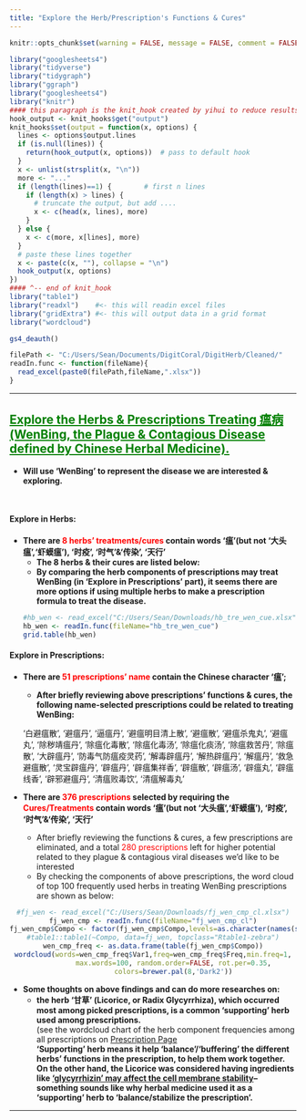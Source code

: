 ```yaml
---
title: "Explore the Herb/Prescription's Functions & Cures"
---
```


```r
knitr::opts_chunk$set(warning = FALSE, message = FALSE, comment = FALSE) 
```

```r
library("googlesheets4")
library("tidyverse")
library("tidygraph")
library("ggraph")
library("googlesheets4")
library("knitr")
#### this paragraph is the knit_hook created by yihui to reduce results lines
hook_output <- knit_hooks$get("output")
knit_hooks$set(output = function(x, options) {
  lines <- options$output.lines
  if (is.null(lines)) {
    return(hook_output(x, options))  # pass to default hook
  }
  x <- unlist(strsplit(x, "\n"))
  more <- "..."
  if (length(lines)==1) {        # first n lines
    if (length(x) > lines) {
      # truncate the output, but add ....
      x <- c(head(x, lines), more)
    }
  } else {
    x <- c(more, x[lines], more)
  }
  # paste these lines together
  x <- paste(c(x, ""), collapse = "\n")
  hook_output(x, options)
})
#### ^-- end of knit_hook
library("table1")
library("readxl")    #<- this will readin excel files
library("gridExtra") #<- this will output data in a grid format
library("wordcloud")

gs4_deauth()

filePath <- "C:/Users/Sean/Documents/DigitCoral/DigitHerb/Cleaned/"
readIn.func <- function(fileName){
  read_excel(paste0(filePath,fileName,".xlsx"))
}
```

---

## <span style="text-decoration:underline;color:green">**Explore the Herbs & Prescriptions Treating 瘟病 (WenBing, the Plague & Contagious Disease defined by Chinese Herbal Medicine).** </span>

- **Will use 'WenBing' to represent the disease we are interested & exploring.**

<br>

#### **Explore in Herbs:**

- **There are <span style="color:red;fond=bold">8 herbs' treatments/cures</span> contain words '瘟'(but not '大头瘟','虾蟆瘟'), '时疫', '时气'&'传染', '天行'**
  - **The 8 herbs & their cures are listed below:**
  - **By comparing the herb components of prescriptions may treat WenBing (in 'Explore in Prescriptions' part), it seems there are more options if using multiple herbs to make a prescription formula to treat the disease.**
<center>
```r
#hb_wen <- read_excel("C:/Users/Sean/Downloads/hb_tre_wen_cue.xlsx")
hb_wen <- readIn.func(fileName="hb_tre_wen_cue")
grid.table(hb_wen)
```
</center>

#### **Explore in Prescriptions:**

- **There are <span style="color:red;fond=bold">51 prescriptions' name</span> contain the Chinese character '瘟';**

  - **After briefly reviewing above prescriptions' functions & cures, the following name-selected prescriptions could be related to treating WenBing:**

  '白避瘟散', '避瘟丹', '逼瘟丹', '避瘟明目清上散', '避瘟散', '避瘟杀鬼丸', '避瘟丸', '除秽靖瘟丹', '除瘟化毒散', 
  '除瘟化毒汤', '除瘟化痰汤', '除瘟救苦丹', '除瘟散', '大辟瘟丹', '防毒气防瘟疫灵药', '解毒辟瘟丹', '解热辟瘟丹', 
  '解瘟丹', '救急避瘟散', '灵宝辟瘟丹', '辟瘟丹', '辟瘟集祥香', '辟瘟散', '辟瘟汤', '辟瘟丸', '辟瘟线香', '辟邪避瘟丹', 
  '清瘟败毒饮', '清瘟解毒丸'
  
- **There are <span style="color:red;fond=bold">376 prescriptions</span> selected by requiring the <span style="color:red;fond=bold">Cures/Treatments</span> contain words '瘟'(but not '大头瘟','虾蟆瘟'), '时疫', '时气'&'传染', '天行'**

  - After briefly reviewing the functions & cures, a few prescriptions are eliminated, and a total <span style="color:red;fond=bold">280 prescriptions</span> left for higher potential related to they plague & contagious viral diseases we'd like to be interested
  - By checking the components of above prescriptions, the word cloud of top 100 frequently used herbs in treating WenBing prescriptions are shown as below:

<center>
```r

#fj_wen <- read_excel("C:/Users/Sean/Downloads/fj_wen_cmp_cl.xlsx")
fj_wen_cmp <- readIn.func(fileName="fj_wen_cmp_cl")
fj_wen_cmp$Compo <- factor(fj_wen_cmp$Compo,levels=as.character(names(sort(table(fj_wen_cmp$Compo),decreasing=T))))
#table1::table1(~Compo, data=fj_wen, topclass="Rtable1-zebra")
wen_cmp_freq <- as.data.frame(table(fj_wen_cmp$Compo))
wordcloud(words=wen_cmp_freq$Var1,freq=wen_cmp_freq$Freq,min.freq=1,
          max.words=100, random.order=FALSE, rot.per=0.35,
          colors=brewer.pal(8,'Dark2'))
```
</center>

- **Some thoughts on above findings and can do more researches on:**
  - **the herb '甘草' (Licorice, or Radix Glycyrrhiza), which occurred most among picked prescriptions, is a common 'supporting' herb used among prescriptions.** <br>
    (see the wordcloud chart of the herb component frequencies among all prescriptions on [Prescription Page](https://digitherb.github.io/prescri.html) <br>
    **'Supporting' herb means it help 'balance'/'buffering' the different herbs' functions in the prescription, to help them work together.** <br>
    **On the other hand, the Licorice was considered having ingredients like ['glycyrrhizin' may affect the cell membrane stability](https://pubmed.ncbi.nlm.nih.gov/24870200/)--something sounds like why herbal medicine used it as a 'supporting' herb to 'balance/stabilize the prescription'.**

---

